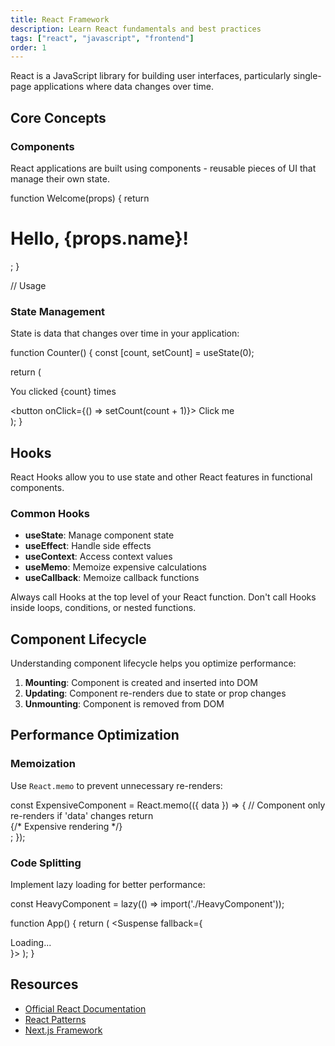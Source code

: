 ```yaml
---
title: React Framework
description: Learn React fundamentals and best practices
tags: ["react", "javascript", "frontend"]
order: 1
---
```


React is a JavaScript library for building user interfaces, particularly single-page applications where data changes over time.

## Core Concepts

### Components

React applications are built using components - reusable pieces of UI that manage their own state.

<CodeBlock language="jsx">
function Welcome(props) {
  return <h1>Hello, {props.name}!</h1>;
}

// Usage
<Welcome name="DocuWhat" />
</CodeBlock>

### State Management

State is data that changes over time in your application:

<CodeBlock language="jsx">

function Counter() {
  const [count, setCount] = useState(0);

  return (
    <div>
      <p>You clicked {count} times</p>
      <button onClick={() => setCount(count + 1)}>
        Click me
      </button>
    </div>
  );
}
</CodeBlock>

## Hooks

React Hooks allow you to use state and other React features in functional components.

### Common Hooks

- **useState**: Manage component state
- **useEffect**: Handle side effects
- **useContext**: Access context values
- **useMemo**: Memoize expensive calculations
- **useCallback**: Memoize callback functions

<Callout type="info" title="Best Practice">
  Always call Hooks at the top level of your React function. Don't call Hooks inside loops, conditions, or nested functions.
</Callout>

## Component Lifecycle

Understanding component lifecycle helps you optimize performance:

1. **Mounting**: Component is created and inserted into DOM
2. **Updating**: Component re-renders due to state or prop changes
3. **Unmounting**: Component is removed from DOM

## Performance Optimization

### Memoization

Use `React.memo` to prevent unnecessary re-renders:

<CodeBlock language="jsx">
const ExpensiveComponent = React.memo(({ data }) => {
  // Component only re-renders if 'data' changes
  return <div>{/* Expensive rendering */}</div>;
});
</CodeBlock>

### Code Splitting

Implement lazy loading for better performance:

<CodeBlock language="jsx">

const HeavyComponent = lazy(() => import('./HeavyComponent'));

function App() {
  return (
    <Suspense fallback={<div>Loading...</div>}>
      <HeavyComponent />
    </Suspense>
  );
}
</CodeBlock>

## Resources

- [Official React Documentation](https://react.dev)
- [React Patterns](/frameworks/react-patterns)
- [Next.js Framework](/frameworks/nextjs)